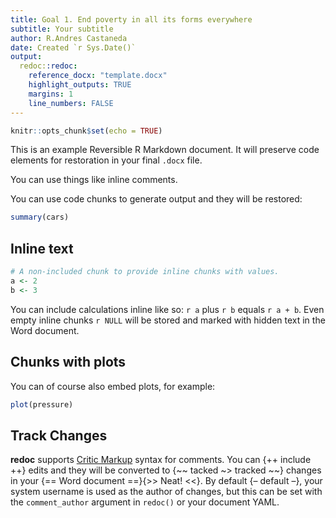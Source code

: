 ```yaml
---
title: Goal 1. End poverty in all its forms everywhere
subtitle: Your subtitle
author: R.Andres Castaneda
date: Created `r Sys.Date()`
output:
  redoc::redoc:
    reference_docx: "template.docx"
    highlight_outputs: TRUE
    margins: 1 
    line_numbers: FALSE 
---
```


```r
knitr::opts_chunk$set(echo = TRUE)
```

This is an example Reversible R Markdown document. It will preserve code
elements for restoration in your final `.docx` file.

You can use things like inline <!--- an HTML comment ---> comments.

You can use code chunks to generate output and they will be restored:

```r
summary(cars)
```

Inline text
-----------

```r
# A non-included chunk to provide inline chunks with values.
a <- 2
b <- 3
```

You can include calculations inline like so: `r a` plus
`r b` equals `r a + b`. Even empty inline chunks `r NULL` will be stored and
marked with hidden text in the Word document.

Chunks with plots
-----------------

You can of course also embed plots, for example:

```r
plot(pressure)
```

## Track Changes

**redoc** supports [Critic Markup](http://criticmarkup.com/users-guide.php)
syntax for comments.  You can {++ include ++} edits and they will be converted
to {~~ tacked ~> tracked ~~} changes in your {== Word document ==}{>> Neat! <<}.
By default {-- default --}, your system username is used as the author of
changes, but this can be set with the `comment_author` argument in `redoc()`
or your document YAML.
